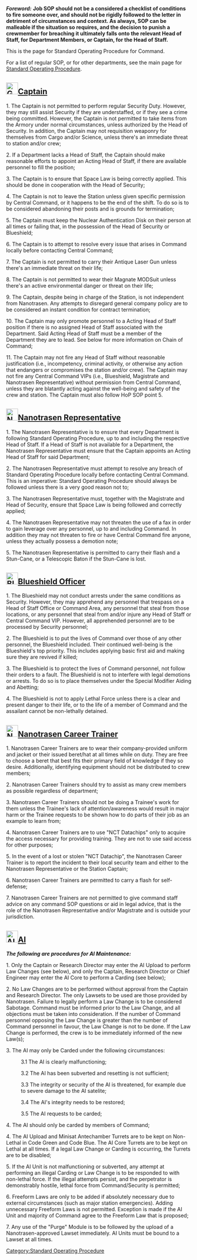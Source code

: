 <!-- 
=== WARNING ===

Editing this page on the wiki will get overwritten by the next autowiki update from the internal git.
Please edit on there.

=== WARNING ===   
-->
'''''Foreword:''''' '''Job SOP should not be a considered a checklist of conditions to fire someone over, and should not be rigidly followed to the letter in detriment of circumstances and context. As always, SOP can be malleable if the situation so requires, and the decision to punish a crewmember for breaching it ultimately falls onto the relevant Head of Staff, for Department Members, or Captain, for the Head of Staff.'''

This is the page for Standard Operating Procedure for Command.

For a list of regular SOP, or for other departments, see the main page for [[Standard Operating Procedure]].

==[[File:Generic_captain.png|32px]][[Captain]]==

1. The Captain is not permitted to perform regular Security Duty. However, they may still assist Security if they are understaffed, or if they see a crime being committed. However, the Captain is not permitted to take items from the Armory under normal circumstances, unless authorized by the Head of Security. In addition, the Captain may not requisition weaponry for themselves from Cargo and/or Science, unless there's an immediate threat to station and/or crew;
    
2. If a Department lacks a Head of Staff, the Captain should make reasonable efforts to appoint an Acting Head of Staff, if there are available personnel to fill the position;
    
3. The Captain is to ensure that Space Law is being correctly applied. This should be done in cooperation with the Head of Security;
    
4. The Captain is not to leave the Station unless given specific permission by Central Command, or it happens to be the end of the shift. To do so is to be considered abandoning their posts and is grounds for termination;
    
5. The Captain must keep the Nuclear Authentication Disk on their person at all times or failing that, in the possession of the Head of Security or Blueshield;
    
6. The Captain is to attempt to resolve every issue that arises in Command locally before contacting Central Command;
    
7. The Captain is not permitted to carry their Antique Laser Gun unless there's an immediate threat on their life;

8. The Captain is not permitted to wear their Magnate MODSuit unless there's an active environmental danger or threat on their life;
    
9. The Captain, despite being in charge of the Station, is not independent from Nanotrasen. Any attempts to disregard general company policy are to be considered an instant condition for contract termination;
    
10. The Captain may only promote personnel to a Acting Head of Staff position if there is no assigned Head of Staff associated with the Department. Said Acting Head of Staff must be a member of the Department they are to lead. See below for more information on Chain of Command;
    
11. The Captain may not fire any Head of Staff without reasonable justification (i.e., incompetency, criminal activity, or otherwise any action that endangers or compromises the station and/or crew). The Captain may not fire any Central Command VIPs (i.e., Blueshield, Magistrate and Nanotrasen Representative) without permission from Central Command, unless they are blatantly acting against the well-being and safety of the crew and station. The Captain must also follow HoP SOP point 5.

==[[File:NanoRep.png|32px]][[Nanotrasen Representative]]==

1. The Nanotrasen Representative is to ensure that every Department is following Standard Operating Procedure, up to and including the respective Head of Staff. If a Head of Staff is not available for a Department, the Nanotrasen Representative must ensure that the Captain appoints an Acting Head of Staff for said Department;
    
2. The Nanotrasen Representative must attempt to resolve any breach of Standard Operating Procedure locally before contacting Central Command. This is an imperative: Standard Operating Procedure should always be followed unless there is a very good reason not to;
    
3. The Nanotrasen Representative must, together with the Magistrate and Head of Security, ensure that Space Law is being followed and correctly applied;
    
4. The Nanotrasen Representative may not threaten the use of a fax in order to gain leverage over any personnel, up to and including Command. In addition they may not threaten to fire or have Central Command fire anyone, unless they actually possess a demotion note;
    
5. The Nanotrasen Representative is permitted to carry their flash and a Stun-Cane, or a Telescopic Baton if the Stun-Cane is lost.

==[[File:Blueshield.png|32px]][[Blueshield Officer]]==

1. The Blueshield may not conduct arrests under the same conditions as Security. However, they may apprehend any personnel that trespass on a Head of Staff Office or Command Area, any personnel that steal from those locations, or any personnel that steal from and/or injure any Head of Staff or Central Command VIP. However, all apprehended personnel are to be processed by Security personnel;
    
2. The Blueshield is to put the lives of Command over those of any other personnel, the Blueshield included. Their continued well-being is the Blueshield's top priority. This includes applying basic first aid and making sure they are revived if killed;
    
3. The Blueshield is to protect the lives of Command personnel, not follow their orders to a fault. The Blueshield is not to interfere with legal demotions or arrests. To do so is to place themselves under the Special Modifier Aiding and Abetting;
    
4. The Blueshield is not to apply Lethal Force unless there is a clear and present danger to their life, or to the life of a member of Command and the assailant cannot be non-lethally detained.

==[[File:NCT.png|32px]][[Nanotrasen Career Trainer]]==

1. Nanotrasen Career Trainers are to wear their company-provided uniform and jacket or their issued beret/hat at all times while on duty. They are free to choose a beret that best fits their primary field of knowledge if they so desire. Additionally, identifying equipment should not be distributed to crew members;
    
2. Nanotrasen Career Trainers should try to assist as many crew members as possible regardless of department;
    
3. Nanotrasen Career Trainers should not be doing a Trainee's work for them unless the Trainee's lack of attention/awareness would result in major harm or the Trainee requests to be shown how to do parts of their job as an example to learn from;
    
4. Nanotrasen Career Trainers are to use "NCT Datachips" only to acquire the access necessary for providing training. They are not to use said access for other purposes;
    
5. In the event of a lost or stolen "NCT Datachip", the Nanotrasen Career Trainer is to report the incident to their local security team and either to the Nanotrasen Representative or the Station Captain;
    
6. Nanotrasen Career Trainers are permitted to carry a flash for self-defense;
    
7. Nanotrasen Career Trainers are not permitted to give command staff advice on any command SOP questions or aid in legal advice, that is the role of the Nanotrasen Representative and/or Magistrate and is outside your jurisdiction.

==[[File:AI.gif|32px]][[AI]]==

'''''The following are procedures for AI Maintenance:'''''

1. Only the Captain or Research Director may enter the AI Upload to perform Law Changes (see below), and only the Captain, Research Director or Chief Engineer may enter the AI Core to perform a Carding (see below);
    
2. No Law Changes are to be performed without approval from the Captain and Research Director. The only Lawsets to be used are those provided by Nanotrasen. Failure to legally perform a Law Change is to be considered Sabotage. Command must be informed prior to the Law Change, and all objections must be taken into consideration. If the number of Command personnel opposing the Law Change is greater than the number of Command personnel in favour, the Law Change is not to be done. If the Law Change is performed, the crew is to be immediately informed of the new Law(s);
    
3. The AI may only be Carded under the following circumstances:

: 3.1 The AI is clearly malfunctioning;

: 3.2 The AI has been subverted and resetting is not sufficient;

: 3.3 The integrity or security of the AI is threatened, for example due to severe damage to the AI satelite;

: 3.4 The AI's integrity needs to be restored;

: 3.5 The AI requests to be carded;

4. The AI should only be carded by members of Command;
    
4. The AI Upload and Minisat Antechamber Turrets are to be kept on Non-Lethal in Code Green and Code Blue. The AI Core Turrets are to be kept on Lethal at all times. If a legal Law Change or Carding is occurring, the Turrets are to be disabled;
    
5. If the AI Unit is not malfunctioning or subverted, any attempt at performing an illegal Carding or Law Change is to be responded to with non-lethal force. If the illegal attempts persist, and the perpetrator is demonstrably hostile, lethal force from Command/Security is permitted;
    
6. Freeform Laws are only to be added if absolutely necessary due to external circumstances (such as major station emergencies). Adding unnecessary Freeform Laws is not permitted. Exception is made if the AI Unit and majority of Command agree to the Freeform Law that is proposed;
    
7. Any use of the "Purge" Module is to be followed by the upload of a Nanotrasen-approved Lawset immediately. AI Units must be bound to a Lawset at all times.

{{SOPTable}}
[[Category:Standard Operating Procedure]]
